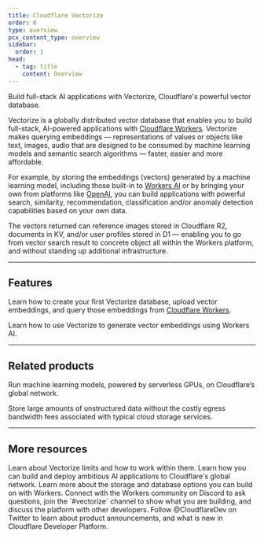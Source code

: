 ```yaml
---
title: Cloudflare Vectorize
order: 0
type: overview
pcx_content_type: overview
sidebar:
  order: 1
head:
  - tag: title
    content: Overview
---
```



<Description>

Build full-stack AI applications with Vectorize, Cloudflare's powerful vector database.


</Description>

Vectorize is a globally distributed vector database that enables you to build full-stack, AI-powered applications with [Cloudflare Workers](/workers/). Vectorize makes querying embeddings — representations of values or objects like text, images, audio that are designed to be consumed by machine learning models and semantic search algorithms — faster, easier and more affordable.

<Render file="vectorize-ga" />


For example, by storing the embeddings (vectors) generated by a machine learning model, including those built-in to [Workers AI](/workers-ai/) or by bringing your own from platforms like [OpenAI](#), you can build applications with powerful search, similarity, recommendation, classification and/or anomaly detection capabilities based on your own data.

The vectors returned can reference images stored in Cloudflare R2, documents in KV, and/or user profiles stored in D1 — enabling you to go from vector search result to concrete object all within the Workers platform, and without standing up additional infrastructure.

***

## Features

<Feature header="Vector database" href="/vectorize/get-started/intro/" cta="Create your Vector database">

Learn how to create your first Vectorize database, upload vector embeddings, and query those embeddings from [Cloudflare Workers](/workers/).


</Feature>

<Feature header="Vector embeddings using Workers AI" href="/vectorize/get-started/embeddings/" cta="Create vector embeddings using Workers AI">

Learn how to use Vectorize to generate vector embeddings using Workers AI.


</Feature>

***

## Related products

<RelatedProduct header="Workers AI" href="/workers-ai/" product="workers-ai">

Run machine learning models, powered by serverless GPUs, on Cloudflare’s global network.


</RelatedProduct>

<RelatedProduct header="R2 Storage" href="/r2/" product="r2">

Store large amounts of unstructured data without the costly egress bandwidth fees associated with typical cloud storage services.


</RelatedProduct>

***

## More resources

<CardGrid>

<LinkTitleCard title="Limits" href="/vectorize/platform/limits/" icon="document">
Learn about Vectorize limits and how to work within them.
</LinkTitleCard>

<LinkTitleCard title="Use cases" href="/use-cases/ai/" icon="document">
Learn how you can build and deploy ambitious AI applications to Cloudflare's global network.
</LinkTitleCard>

<LinkTitleCard title="Storage options" href="/workers/platform/storage-options/" icon="document">
Learn more about the storage and database options you can build on with Workers.
</LinkTitleCard>

<LinkTitleCard title="Developer Discord" href="https://discord.cloudflare.com" icon="discord">
Connect with the Workers community on Discord to ask questions, join the `#vectorize` channel to show what you are building, and discuss the platform with other developers.
</LinkTitleCard>

<LinkTitleCard title="@CloudflareDev" href="https://x.com/cloudflaredev" icon="x.com">
Follow @CloudflareDev on Twitter to learn about product announcements, and what is new in Cloudflare Developer Platform.
</LinkTitleCard>

</CardGrid>
